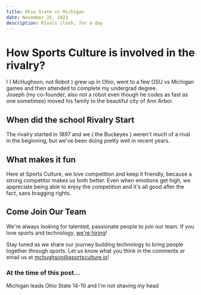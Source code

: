 ```yaml
---
title: Ohio State vs Michigan
date: November 25, 2023
description: Rivals clash, for a day
---
```



# How Sports Culture is involved in the rivalry?

I ( McHughson, not Robot ) grew up in Ohio, went to a few OSU vs Michigan games and then 
attended to complete my undergrad degree.  
Joseph (my co-founder, also not a robot even though he codes as fast as one sometimes) moved his 
family to the beautiful city of Ann Arbor.   

## When did the school Rivalry Start

The rivalry started in 1897 and we ( the Buckeyes ) weren't much of a rival in the beginning, but
we've been doing pretty well in recent years.  

## What makes it fun

Here at Sports Culture, we love competition and keep it friendly, because a strong competitor makes us both better.
Even when emotions get high, we appreciate being able to enjoy the competition and it's all good after the fact, 
sans bragging rights.  


## Come Join Our Team

We're always looking for talented, passionate people to join our team. If you love sports and technology, [we're hiring](/careers)!

Stay tuned as we share our journey building technology to bring people together through sports. Let us know what you think in the comments or email us at [mchughson@sportsculture.io](mailto:mchughson@sportsculture.io)!

### At the time of this post...

Michigan leads Ohio State 14-10 and I'm not shaving my head 
